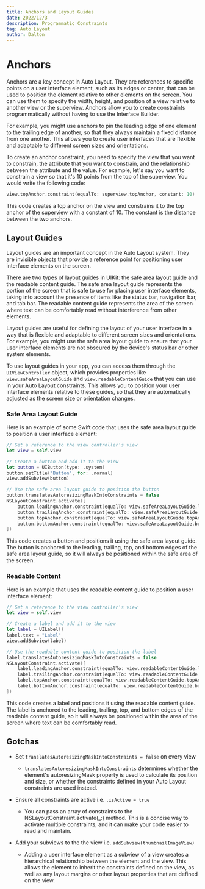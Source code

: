 ```yaml
---
title: Anchors and Layout Guides
date: 2022/12/3
description: Programmatic Constraints
tag: Auto Layout
author: Dalton
---
```


# Anchors

Anchors are a key concept in Auto Layout. They are references to specific points on a user interface element, such as its edges or center, that can be used to position the element relative to other elements on the screen. You can use them to specify the width, height, and position of a view relative to another view or the superview. Anchors allow you to create constraints programmatically without having to use the Interface Builder.

For example, you might use anchors to pin the leading edge of one element to the trailing edge of another, so that they always maintain a fixed distance from one another. This allows you to create user interfaces that are flexible and adaptable to different screen sizes and orientations.

To create an anchor constraint, you need to specify the view that you want to constrain, the attribute that you want to constrain, and the relationship between the attribute and the value. For example, let's say you want to constrain a view so that it's 10 points from the top of the superview. You would write the following code:

```swift
view.topAnchor.constraint(equalTo: superview.topAnchor, constant: 10)
```

This code creates a top anchor on the view and constrains it to the top anchor of the superview with a constant of 10. The constant is the distance between the two anchors.

## Layout Guides

Layout guides are an important concept in the Auto Layout system. They are invisible objects that provide a reference point for positioning user interface elements on the screen.

There are two types of layout guides in UIKit: the safe area layout guide and the readable content guide. The safe area layout guide represents the portion of the screen that is safe to use for placing user interface elements, taking into account the presence of items like the status bar, navigation bar, and tab bar. The readable content guide represents the area of the screen where text can be comfortably read without interference from other elements.

Layout guides are useful for defining the layout of your user interface in a way that is flexible and adaptable to different screen sizes and orientations. For example, you might use the safe area layout guide to ensure that your user interface elements are not obscured by the device's status bar or other system elements.

To use layout guides in your app, you can access them through the `UIViewController` object, which provides properties like `view.safeAreaLayoutGuide` and `view.readableContentGuide` that you can use in your Auto Layout constraints. This allows you to position your user interface elements relative to these guides, so that they are automatically adjusted as the screen size or orientation changes.

### Safe Area Layout Guide

Here is an example of some Swift code that uses the safe area layout guide to position a user interface element:
```swift
// Get a reference to the view controller's view
let view = self.view

// Create a button and add it to the view
let button = UIButton(type: .system)
button.setTitle("Button", for: .normal)
view.addSubview(button)

// Use the safe area layout guide to position the button
button.translatesAutoresizingMaskIntoConstraints = false
NSLayoutConstraint.activate([
    button.leadingAnchor.constraint(equalTo: view.safeAreaLayoutGuide.leadingAnchor),
    button.trailingAnchor.constraint(equalTo: view.safeAreaLayoutGuide.trailingAnchor),
    button.topAnchor.constraint(equalTo: view.safeAreaLayoutGuide.topAnchor),
    button.bottomAnchor.constraint(equalTo: view.safeAreaLayoutGuide.bottomAnchor)
])
```

This code creates a button and positions it using the safe area layout guide. The button is anchored to the leading, trailing, top, and bottom edges of the safe area layout guide, so it will always be positioned within the safe area of the screen.

### Readable Content

Here is an example that uses the readable content guide to position a user interface element:
```swift
// Get a reference to the view controller's view
let view = self.view

// Create a label and add it to the view
let label = UILabel()
label.text = "Label"
view.addSubview(label)

// Use the readable content guide to position the label
label.translatesAutoresizingMaskIntoConstraints = false
NSLayoutConstraint.activate([
    label.leadingAnchor.constraint(equalTo: view.readableContentGuide.leadingAnchor),
    label.trailingAnchor.constraint(equalTo: view.readableContentGuide.trailingAnchor),
    label.topAnchor.constraint(equalTo: view.readableContentGuide.topAnchor),
    label.bottomAnchor.constraint(equalTo: view.readableContentGuide.bottomAnchor)
])
```

This code creates a label and positions it using the readable content guide. The label is anchored to the leading, trailing, top, and bottom edges of the readable content guide, so it will always be positioned within the area of the screen where text can be comfortably read.

## Gotchas

- Set `translatesAutoresizingMaskIntoConstraints = false` on every view
     - `translatesAutoresizingMaskIntoConstraints` determines whether the element's autoresizingMask property is used to calculate its position and size, or whether the constraints defined in your Auto Layout constraints are used instead.

- Ensure all constraints are active i.e. `.isActive = true`
     - You can pass an array of constraints to the NSLayoutConstraint.activate(_:) method. This is a concise way to activate multiple constraints, and it can make your code easier to read and maintain.

- Add your subviews to the the view i.e. `addSubview(thumbnailImageView)`
     - Adding a user interface element as a subview of a view creates a hierarchical relationship between the element and the view. This allows the element to inherit the constraints defined on the view, as well as any layout margins or other layout properties that are defined on the view.
